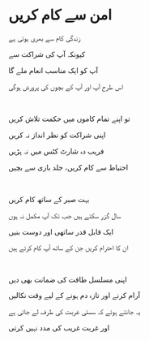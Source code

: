 # امن سے کام کریں

زندگی کام سے بھری ہوئی ہے

کیونکہ آپ کی شراکت سے

آپ کو ایک مناسب انعام ملے گا

اس طرح آپ اور آپ کے بچوں کی پرورش ہوگی

<br />

تو اپنے تمام کاموں میں حکمت تلاش کریں

اپنی شراکت کو نظر انداز نہ کریں

فریب دہ شارٹ کٹس میں نہ پڑیں

احتیاط سے کام کریں، جلد بازی سے بچیں

<br />

بہت صبر کے ساتھ کام کریں

سال گزر سکتے ہیں جب تک آپ مکمل نہ ہوں

ایک قابل قدر ساتھی اور دوست بنیں

ان کا احترام کریں جن کے ساتھ آپ کام کرتے ہیں

<br />

اپنی مسلسل طاقت کی ضمانت بھی دیں

آرام کرنے اور تازہ دم ہونے کے لیے وقت نکالیں

یہ جانتے ہوئے کہ سستی غربت کی طرف لے جاتی ہے

اور غربت غریب کی مدد نہیں کرتی